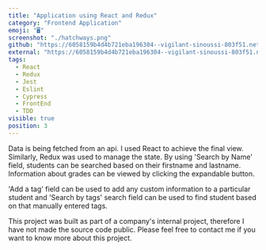 ```yaml
---
title: "Application using React and Redux"
category: "Frontend Application"
emoji: "🖥"
screenshot: "./hatchways.png"
github: "https://6058159b4d4b721eba196304--vigilant-sinoussi-803f51.netlify.app/"
external: "https://6058159b4d4b721eba196304--vigilant-sinoussi-803f51.netlify.app/"
tags:
  - React
  - Redux
  - Jest
  - Eslint
  - Cypress
  - FrontEnd
  - TDD
visible: true
position: 3
---
```


Data is being fetched from an api. I used React to achieve the final view. Similarly, Redux was used to manage the state. By using 'Search by Name' field, students can be searched based on their firstname and lastname.
Information about grades can be viewed by clicking the expandable button. 

'Add a tag' field can be used to add any custom information to a particular student and 'Search by tags' search field can be used to find student
based on that manually entered tags.

This project was built as part of a company's internal project, therefore I have not made the source code public. Please feel free to contact me if you want to know more about this project.
